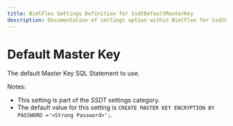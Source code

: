 ---
title: BimlFlex Settings Definition for SsdtDefaultMasterKey
description: Documentation of settings option within BimlFlex for SsdtDefaultMasterKey
---
<head>
  <meta name="varigenceProduct" content="BimlFlex"></meta>
  <meta name="varigenceArticleType" content="Reference"></meta>
</head>


# Default Master Key

The default Master Key SQL Statement to use.

Notes:

* This setting is part of the *SSDT* settings category.
* The default value for this setting is `CREATE MASTER KEY
    ENCRYPTION BY PASSWORD ='<Strong Password>';`.
